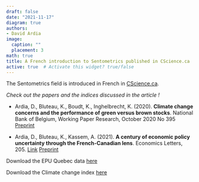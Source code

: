 ```yaml
---
draft: false
date: "2021-11-17"
diagram: true
authors: 
- David Ardia
image:
  caption: ""
  placement: 3
math: true
title: A French introduction to Sentometrics published in CScience.ca
active: true  # Activate this widget? true/false
---
```


The Sentometrics field is introduced in French in [CScience.ca](https://www.cscience.ca/2021/11/16/quand-lia-ausculte-les-emotions-contemporaines/).

_Check out the papers and the indices discussed in the article !_

- Ardia, D., Bluteau, K., Boudt, K., Inghelbrecht, K. (2020). **Climate change concerns and the performance of green versus brown stocks**. National Bank of Belgium, Working Paper Research, October 2020 No 395 [Preprint](https://doi.org/10.2139/ssrn.3717722)

- Ardia, D., Bluteau, K., Kassem, A. (2021). **A century of economic policy uncertainty through the French-Canadian lens**. Economics Letters, 205. [Link](https://doi.org/10.1016/j.econlet.2021.109938) [Preprint](https://doi.org/10.2139/ssrn.3773702)

Download the EPU Quebec data [here](https://sentometrics-research.com/download/epu-quebec/)

Download the Climate change index [here](https://sentometrics-research.com/download/mccc/)
